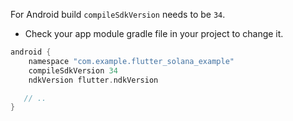 For Android build `compileSdkVersion` needs to be `34`.

- Check your app module gradle file in your project to change it.

```groovy
android {
    namespace "com.example.flutter_solana_example"
    compileSdkVersion 34
    ndkVersion flutter.ndkVersion

   // ..
}
```
